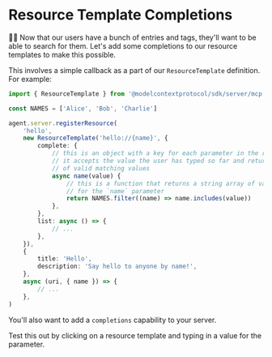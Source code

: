 # Resource Template Completions

<EpicVideo url="https://www.epicai.pro/workshops/day-1-2-mcp-fundamentals/resource-template-completions~2wp57" />

👨‍💼 Now that our users have a bunch of entries and tags, they'll want to be able
to search for them. Let's add some completions to our resource templates to
make this possible.

This involves a simple callback as a part of our `ResourceTemplate` definition.
For example:

```ts lines=8-17
import { ResourceTemplate } from '@modelcontextprotocol/sdk/server/mcp.js'

const NAMES = ['Alice', 'Bob', 'Charlie']

agent.server.registerResource(
	'hello',
	new ResourceTemplate('hello://{name}', {
		complete: {
			// this is an object with a key for each parameter in the resource template
			// it accepts the value the user has typed so far and returns a string array
			// of valid matching values
			async name(value) {
				// this is a function that returns a string array of valid matching values
				// for the `name` parameter
				return NAMES.filter((name) => name.includes(value))
			},
		},
		list: async () => {
			// ...
		},
	}),
	{
		title: 'Hello',
		description: 'Say hello to anyone by name!',
	},
	async (uri, { name }) => {
		// ...
	},
)
```

You'll also want to add a `completions` capability to your server.

Test this out by clicking on a resource template and typing in a value for the
parameter.
